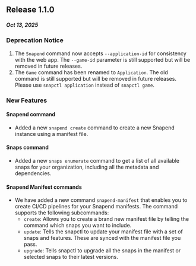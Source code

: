 ## Release 1.1.0
##### Oct 13, 2025

### Deprecation Notice
1. The `Snapend` command now accepts `--application-id` for consistency with the web app. The `--game-id` parameter is still supported but will be removed in future releases.
2. The `Game` command has been renamed to `Application`. The old command is still supported but will be removed in future releases. Please use `snapctl application` instead of `snapctl game`.

### New Features
#### Snapend command
- Added a new `snapend create` command to create a new Snapend instance using a manifest file.

#### Snaps command
- Added a new `snaps enumerate` command to get a list of all available snaps for your organization, including all the metadata and dependencies.

#### Snapend Manifest commands
- We have added a new command `snapend-manifest` that enables you to create CI/CD pipelines for your Snapend manifests. The command supports the following subcommands:
  - `create`: Allows you to create a brand new manifest file by telling the command which snaps you want to include.
  - `update`: Tells the snapctl to update your manifest file with a set of snaps and features. These are synced with the manifest file you pass.
  - `upgrade`: Tells snapctl to upgrade all the snaps in the manifest or selected snaps to their latest versions.

